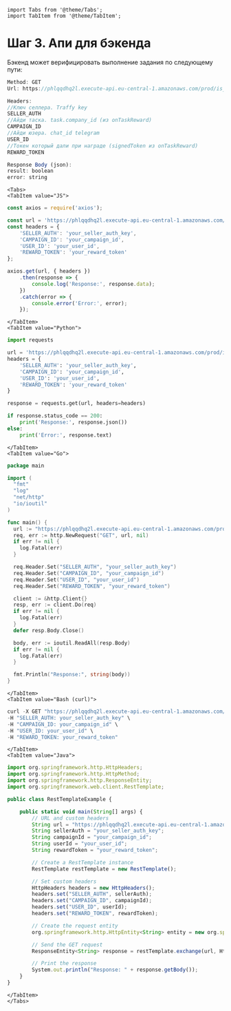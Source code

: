 ```mdx-code-block
import Tabs from '@theme/Tabs';
import TabItem from '@theme/TabItem';
```

# Шаг 3. Апи для бэкенда

Бэкенд может верифицировать выполнение задания по следующему пути:

```js
Method: GET 
Url: https://phlqqdhq2l.execute-api.eu-central-1.amazonaws.com/prod/is_reward_valid

Headers:
//Ключ селлера. Traffy key
SELLER_AUTH 
//Айди таска. task.company_id (из onTaskReward)
CAMPAIGN_ID 
//Айди юзера. chat_id telegram
USER_ID
//Токен который дали при награде (signedToken из onTaskReward)
REWARD_TOKEN 

Response Body (json):
result: boolean
error: string
```

```mdx-code-block
<Tabs>
<TabItem value="JS">
```

```js
const axios = require('axios');

const url = 'https://phlqqdhq2l.execute-api.eu-central-1.amazonaws.com/prod/is_reward_valid';
const headers = {
    'SELLER_AUTH': 'your_seller_auth_key',
    'CAMPAIGN_ID': 'your_campaign_id',
    'USER_ID': 'your_user_id',
    'REWARD_TOKEN': 'your_reward_token'
};

axios.get(url, { headers })
    .then(response => {
        console.log('Response:', response.data);
    })
    .catch(error => {
        console.error('Error:', error);
    });
```

```mdx-code-block
</TabItem>
<TabItem value="Python">
```

```python
import requests

url = 'https://phlqqdhq2l.execute-api.eu-central-1.amazonaws.com/prod/is_reward_valid'
headers = {
    'SELLER_AUTH': 'your_seller_auth_key',
    'CAMPAIGN_ID': 'your_campaign_id',
    'USER_ID': 'your_user_id',
    'REWARD_TOKEN': 'your_reward_token'
}

response = requests.get(url, headers=headers)

if response.status_code == 200:
    print('Response:', response.json())
else:
    print('Error:', response.text)
```

```mdx-code-block
</TabItem>
<TabItem value="Go">
```

```go
package main

import (
  "fmt"
  "log"
  "net/http"
  "io/ioutil"
)

func main() {
  url := "https://phlqqdhq2l.execute-api.eu-central-1.amazonaws.com/prod/is_reward_valid"
  req, err := http.NewRequest("GET", url, nil)
  if err != nil {
    log.Fatal(err)
  }

  req.Header.Set("SELLER_AUTH", "your_seller_auth_key")
  req.Header.Set("CAMPAIGN_ID", "your_campaign_id")
  req.Header.Set("USER_ID", "your_user_id")
  req.Header.Set("REWARD_TOKEN", "your_reward_token")

  client := &http.Client{}
  resp, err := client.Do(req)
  if err != nil {
    log.Fatal(err)
  }
  defer resp.Body.Close()

  body, err := ioutil.ReadAll(resp.Body)
  if err != nil {
    log.Fatal(err)
  }

  fmt.Println("Response:", string(body))
}
```

```mdx-code-block
</TabItem>
<TabItem value="Bash (curl)">
```

```js
curl -X GET "https://phlqqdhq2l.execute-api.eu-central-1.amazonaws.com/prod/is_reward_valid" \
-H "SELLER_AUTH: your_seller_auth_key" \
-H "CAMPAIGN_ID: your_campaign_id" \
-H "USER_ID: your_user_id" \
-H "REWARD_TOKEN: your_reward_token"
```

```mdx-code-block
</TabItem>
<TabItem value="Java">
```

```js
import org.springframework.http.HttpHeaders;
import org.springframework.http.HttpMethod;
import org.springframework.http.ResponseEntity;
import org.springframework.web.client.RestTemplate;

public class RestTemplateExample {

    public static void main(String[] args) {
        // URL and custom headers
        String url = "https://phlqqdhq2l.execute-api.eu-central-1.amazonaws.com/prod/is_reward_valid";
        String sellerAuth = "your_seller_auth_key";
        String campaignId = "your_campaign_id";
        String userId = "your_user_id";
        String rewardToken = "your_reward_token";

        // Create a RestTemplate instance
        RestTemplate restTemplate = new RestTemplate();

        // Set custom headers
        HttpHeaders headers = new HttpHeaders();
        headers.set("SELLER_AUTH", sellerAuth);
        headers.set("CAMPAIGN_ID", campaignId);
        headers.set("USER_ID", userId);
        headers.set("REWARD_TOKEN", rewardToken);

        // Create the request entity
        org.springframework.http.HttpEntity<String> entity = new org.springframework.http.HttpEntity<>(headers);

        // Send the GET request
        ResponseEntity<String> response = restTemplate.exchange(url, HttpMethod.GET, entity, String.class);

        // Print the response
        System.out.println("Response: " + response.getBody());
    }
}

```

```mdx-code-block
</TabItem>
</Tabs>
```
